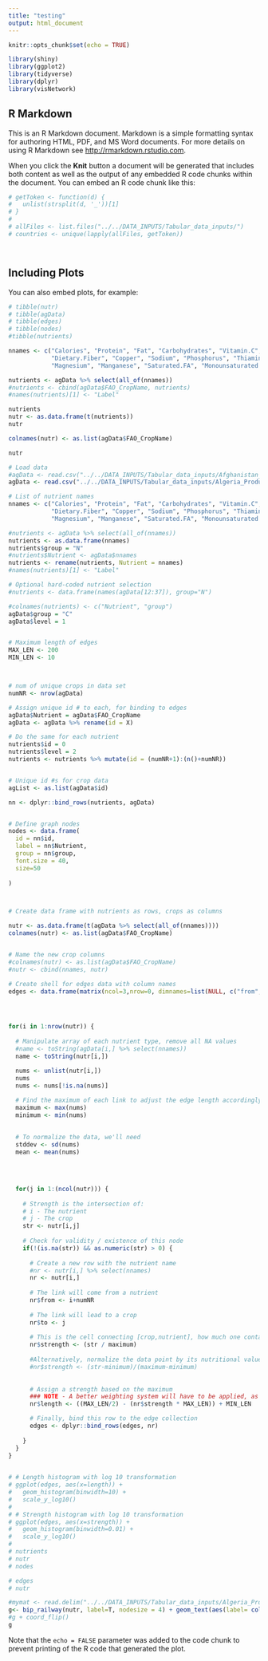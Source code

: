 ```yaml
---
title: "testing"
output: html_document
---
```


```r
knitr::opts_chunk$set(echo = TRUE)

library(shiny)
library(ggplot2)
library(tidyverse)
library(dplyr)
library(visNetwork)
```


## R Markdown

This is an R Markdown document. Markdown is a simple formatting syntax for authoring HTML, PDF, and MS Word documents. For more details on using R Markdown see <http://rmarkdown.rstudio.com>.

When you click the **Knit** button a document will be generated that includes both content as well as the output of any embedded R code chunks within the document. You can embed an R code chunk like this:

```r


# getToken <- function(d) {
#   unlist(strsplit(d, '_'))[1]
# }
# 
# allFiles <- list.files("../../DATA_INPUTS/Tabular_data_inputs/")
# countries <- unique(lapply(allFiles, getToken))




```

## Including Plots

You can also embed plots, for example:

```r
# tibble(nutr)
# tibble(agData)
# tibble(edges)
# tibble(nodes)
#tibble(nutrients)

nnames <- c("Calories", "Protein", "Fat", "Carbohydrates", "Vitamin.C", "Vitamin.A", "Folate", "Calcium", "Iron", "Zinc", "Potassium", 
            "Dietary.Fiber", "Copper", "Sodium", "Phosphorus", "Thiamin", "Riboflavin", "Niacin", "B6", "Choline",
            "Magnesium", "Manganese", "Saturated.FA", "Monounsaturated.FA", "Polyunsaturated.FA", "Omega.3..USDA.only.", "B12..USDA.only.")

nutrients <- agData %>% select(all_of(nnames))
#nutrients <- cbind(agData$FAO_CropName, nutrients)
#names(nutrients)[1] <- "Label"

nutrients
nutr <- as.data.frame(t(nutrients))
nutr

colnames(nutr) <- as.list(agData$FAO_CropName)

nutr


```


``` r


# Load data
#agData <- read.csv("../../DATA_INPUTS/Tabular_data_inputs/Afghanistan_ImportsGlobalConstrained_2019.csv")
agData <- read.csv("../../DATA_INPUTS/Tabular_data_inputs/Algeria_Production_2019.csv")

# List of nutrient names
nnames <- c("Calories", "Protein", "Fat", "Carbohydrates", "Vitamin.C", "Vitamin.A", "Folate", "Calcium", "Iron", "Zinc", "Potassium", 
            "Dietary.Fiber", "Copper", "Sodium", "Phosphorus", "Thiamin", "Riboflavin", "Niacin", "B6", "Choline",
            "Magnesium", "Manganese", "Saturated.FA", "Monounsaturated.FA", "Polyunsaturated.FA", "Omega.3..USDA.only.", "B12..USDA.only.")

#nutrients <- agData %>% select(all_of(nnames))
nutrients <- as.data.frame(nnames)
nutrients$group = "N"
#nutrients$Nutrient <- agData$nnames
nutrients <- rename(nutrients, Nutrient = nnames)
#names(nutrients)[1] <- "Label"

# Optional hard-coded nutrient selection
#nutrients <- data.frame(names(agData[12:37]), group="N")

#colnames(nutrients) <- c("Nutrient", "group")
agData$group = "C"
agData$level = 1


# Maximum length of edges
MAX_LEN <- 200
MIN_LEN <- 10



# num of unique crops in data set
numNR <- nrow(agData)

# Assign unique id # to each, for binding to edges
agData$Nutrient = agData$FAO_CropName
agData <- agData %>% rename(id = X)

# Do the same for each nutrient
nutrients$id = 0
nutrients$level = 2
nutrients <- nutrients %>% mutate(id = (numNR+1):(n()+numNR))


# Unique id #s for crop data
agList <- as.list(agData$id)

nn <- dplyr::bind_rows(nutrients, agData)


# Define graph nodes
nodes <- data.frame(
  id = nn$id,
  label = nn$Nutrient,
  group = nn$group,
  font.size = 40,
  size=50
  
)



# Create data frame with nutrients as rows, crops as columns

nutr <- as.data.frame(t(agData %>% select(all_of(nnames))))
colnames(nutr) <- as.list(agData$FAO_CropName)


# Name the new crop columns
#colnames(nutr) <- as.list(agData$FAO_CropName)
#nutr <- cbind(nnames, nutr)

# Create shell for edges data with column names
edges <- data.frame(matrix(ncol=3,nrow=0, dimnames=list(NULL, c("from", "to", "strength"))))




for(i in 1:nrow(nutr)) {
  
  # Manipulate array of each nutrient type, remove all NA values
  #name <- toString(agData[i,] %>% select(nnames))
  name <- toString(nutr[i,])

  nums <- unlist(nutr[i,])
  nums
  nums <- nums[!is.na(nums)]
  
  # Find the maximum of each link to adjust the edge length accordingly
  maximum <- max(nums)
  minimum <- min(nums)
  

  # To normalize the data, we'll need
  stddev <- sd(nums)
  mean <- mean(nums)
  
  
  
  
  for(j in 1:(ncol(nutr))) {  
    
    # Strength is the intersection of:
    # i - The nutrient
    # j - The crop
    str <- nutr[i,j]
    
    # Check for validity / existence of this node
    if(!(is.na(str)) && as.numeric(str) > 0) {
      
      # Create a new row with the nutrient name
      #nr <- nutr[i,] %>% select(nnames)
      nr <- nutr[i,]
      
      # The link will come from a nutrient
      nr$from <- i+numNR
      
      # The link will lead to a crop
      nr$to <- j
      
      # This is the cell connecting [crop,nutrient], how much one contains
      nr$strength <- (str / maximum)
      
      #Alternatively, normalize the data point by its nutritional value
      #nr$strength <- (str-minimum)/(maximum-minimum)
      
      
      # Assign a strength based on the maximum
      ### NOTE - A better weighting system will have to be applied, as most links are not strong
      nr$length <- ((MAX_LEN/2) - (nr$strength * MAX_LEN)) + MIN_LEN

      # Finally, bind this row to the edge collection
      edges <- dplyr::bind_rows(edges, nr)
      
    }
  }
}
  

# # Length histogram with log 10 transformation
# ggplot(edges, aes(x=length)) + 
#   geom_histogram(binwidth=10) + 
#   scale_y_log10()
# 
# # Strength histogram with log 10 transformation
# ggplot(edges, aes(x=strength)) + 
#   geom_histogram(binwidth=0.01) + 
#   scale_y_log10()
# 
# nutrients
# nutr
# nodes

# edges
# nutr

#mymat <- read.delim("../../DATA_INPUTS/Tabular_data_inputs/Algeria_Production_2019.csv", row.names=1)   # Not run.
g<- bip_railway(nutr, label=T, nodesize = 4) + geom_text(aes(label= colnames(nutr)), angle<- ifelse(colnames(nutr)[1:dim(nutr)[1]], 0, 45), nudge_x<- ifelse(colnames(nutr)[1:dim(nutr)[1]], 0.5, -0.5))
#g + coord_flip()
g

```

Note that the `echo = FALSE` parameter was added to the code chunk to prevent printing of the R code that generated the plot.
